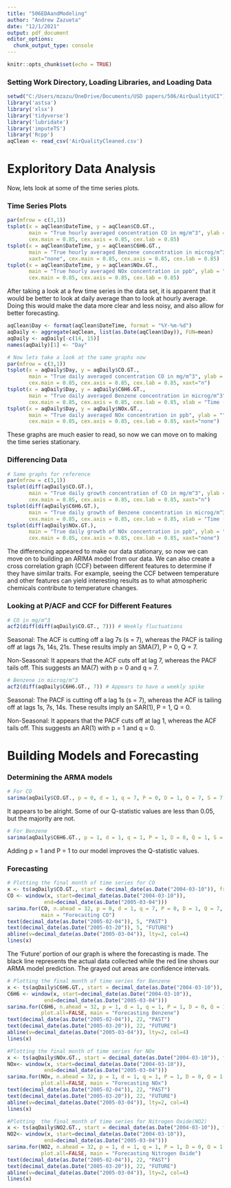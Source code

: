---
title: "506EDAandModeling"
author: "Andrew Zazueta"
date: "12/1/2021"
output: pdf_document
editor_options: 
  chunk_output_type: console
---

```{r setup, include=FALSE}
knitr::opts_chunk$set(echo = TRUE)
```

### Setting Work Directory, Loading Libraries, and Loading Data

```{r, warning=FALSE, message=FALSE}
setwd("C:/Users/mzazu/OneDrive/Documents/USD papers/506/AirQualityUCI")
library('astsa')
library('xlsx')
library('tidyverse')
library('lubridate')
library('imputeTS')
library('Rcpp')
aqClean <- read_csv('AirQualityCleaned.csv')
```

# Exploritory Data Analysis

Now, lets look at some of the time series plots.

### Time Series Plots

```{r}
par(mfrow = c(3,1))
tsplot(x = aqClean$DateTime, y = aqClean$CO.GT., 
       main = "True hourly averaged concentration CO in mg/m^3", ylab = "", xaxt="none", 
       cex.main = 0.85, cex.axis = 0.85, cex.lab = 0.85)
tsplot(x = aqClean$DateTime, y = aqClean$C6H6.GT., 
       main = "True hourly averaged Benzene concentration in microg/m^3", ylab = "", 
       xaxt="none", cex.main = 0.85, cex.axis = 0.85, cex.lab = 0.85)
tsplot(x = aqClean$DateTime, y = aqClean$NOx.GT., 
       main = "True hourly averaged NOx concentration in ppb", ylab = "", xaxt="none", 
       cex.main = 0.85, cex.axis = 0.85, cex.lab = 0.85)
```

After taking a look at a few time series in the data set, it is apparent that it would be better to look at daily average than to look at hourly average. Doing this would make the data more clear and less noisy, and also allow for better forecasting. 

```{r, warning=FALSE}
aqClean$Day <- format(aqClean$DateTime, format = "%Y-%m-%d")
aqDaily <- aggregate(aqClean, list(as.Date(aqClean$Day)), FUN=mean) 
aqDaily <- aqDaily[-c(14, 15)]
names(aqDaily)[1] <- "Day"
```

```{r}
# Now lets take a look at the same graphs now
par(mfrow = c(3,1))
tsplot(x = aqDaily$Day, y = aqDaily$CO.GT., 
       main = "True daily averaged concentration CO in mg/m^3", ylab = "", xlab = "Time (days)",
       cex.main = 0.85, cex.axis = 0.85, cex.lab = 0.85, xaxt="n")
tsplot(x = aqDaily$Day, y = aqDaily$C6H6.GT., 
       main = "True daily averaged Benzene concentration in microg/m^3", ylab = "", 
       cex.main = 0.85, cex.axis = 0.85, cex.lab = 0.85, xlab = "Time (days)", xaxt="none")
tsplot(x = aqDaily$Day, y = aqDaily$NOx.GT., 
       main = "True daily averaged NOx concentration in ppb", ylab = "", xlab = "Time (days)",  
       cex.main = 0.85, cex.axis = 0.85, cex.lab = 0.85, xaxt="none")
```

These graphs are much easier to read, so now we can move on to making the time series stationary.

### Differencing Data

```{r}
# Same graphs for reference
par(mfrow = c(3,1))
tsplot(diff(aqDaily$CO.GT.), 
       main = "True daily growth concentration of CO in mg/m^3", ylab = "", xlab = "Time (days)",
       cex.main = 0.85, cex.axis = 0.85, cex.lab = 0.85, xaxt="n")
tsplot(diff(aqDaily$C6H6.GT.), 
       main = "True daily growth of Benzene concentration in microg/m^3", ylab = "", 
       cex.main = 0.85, cex.axis = 0.85, cex.lab = 0.85, xlab = "Time (days)", xaxt="none")
tsplot(diff(aqDaily$NOx.GT.), 
       main = "True daily growth of NOx concentration in ppb", ylab = "", xlab = "Time (days)",  
       cex.main = 0.85, cex.axis = 0.85, cex.lab = 0.85, xaxt="none")
```

The differencing appeared to make our data stationary, so now we can move on to building an ARIMA model from our data. We can also create a cross correlation graph (CCF) between different features to determine if they have similar traits. For example, seeing the CCF between temperature and other features can yield interesting results as to what atmospheric chemicals contribute to temperature changes. 

### Looking at P/ACF and CCF for Different Features

```{r}
# CO in mg/m^3
acf2(diff(diff(aqDaily$CO.GT., 7))) # Weekly fluctuations
```

Seasonal: The ACF is cutting off a lag 7s (s = 7), whereas the PACF is tailing off at lags 7s, 14s, 21s. These results imply an SMA(7), P = 0, Q = 7.

Non-Seasonal: It appears that the ACF cuts off at lag 7, whereas the PACF tails off. This suggests an MA(7) with p = 0 and q = 7.

```{r}
# Benzene in microg/m^3 
acf2(diff(aqDaily$C6H6.GT., 7)) # Appears to have a weekly spike
```

Seasonal: The PACF is cutting off a lag 1s (s = 7), whereas the ACF is tailing off at lags 1s, 7s, 14s. These results imply an SAR(1), P = 1, Q = 0.

Non-Seasonal: It appears that the PACF cuts off at lag 1, whereas the ACF tails off. This suggests an AR(1) with p = 1 and q = 0.

# Building Models and Forecasting

### Determining the ARMA models

```{r}
# For CO
sarima(aqDaily$CO.GT., p = 0, d = 1, q = 7, P = 0, D = 1, Q = 7, S = 7)
```

It appears to be alright. Some of our Q-statistic values are less than 0.05, but the majority are not. 

```{r, warning=FALSE}
# For Benzene
sarima(aqDaily$C6H6.GT., p = 1, d = 1, q = 1, P = 1, D = 0, Q = 1, S = 7)
```

Adding p = 1 and P = 1 to our model improves the Q-statistic values.

### Forecasting 

```{r}
# Plotting the final month of time series for CO
x <- ts(aqDaily$CO.GT., start = decimal_date(as.Date("2004-03-10")), frequency = 365)
CO <- window(x, start=decimal_date(as.Date("2004-03-10")),
            end=decimal_date(as.Date("2005-03-04")))
sarima.for(CO, n.ahead = 32, p = 0, d = 1, q = 7, P = 0, D = 1, Q = 7, S = 7, plot.all=FALSE,
           main = "Forecasting CO")
text(decimal_date(as.Date("2005-02-04")), 5, "PAST")
text(decimal_date(as.Date("2005-03-20")), 5, "FUTURE")
abline(v=decimal_date(as.Date("2005-03-04")), lty=2, col=4)
lines(x)
```

The 'Future' portion of our graph is where the forecasting is made. The black line represents the actual data collected while the red line shows our ARMA model prediction. The grayed out areas are confidence intervals. 

```{r}
# Plotting the final month of time series for Benzene
x <- ts(aqDaily$C6H6.GT., start = decimal_date(as.Date("2004-03-10")), frequency = 365)
C6H6 <- window(x, start=decimal_date(as.Date("2004-03-10")),
            end=decimal_date(as.Date("2005-03-04")))
sarima.for(C6H6, n.ahead = 32, p = 1, d = 1, q = 1, P = 1, D = 0, Q = 1, S = 7,
           plot.all=FALSE, main = "Forecasting Benzene")
text(decimal_date(as.Date("2005-02-04")), 22, "PAST")
text(decimal_date(as.Date("2005-03-20")), 22, "FUTURE")
abline(v=decimal_date(as.Date("2005-03-04")), lty=2, col=4)
lines(x)
```
```{r}
#Plotting the final month of time series for NOx
x <- ts(aqDaily$NOx.GT., start = decimal_date(as.Date("2004-03-10")), frequency = 365)
NOx<- window(x, start=decimal_date(as.Date("2004-03-10")),
            end=decimal_date(as.Date("2005-03-04")))
sarima.for(NOx, n.ahead = 32, p = 1, d = 1, q = 1, P = 1, D = 0, Q = 1, S = 7,
           plot.all=FALSE, main = "Forecasting NOx")
text(decimal_date(as.Date("2005-02-04")), 22, "PAST")
text(decimal_date(as.Date("2005-03-20")), 22, "FUTURE")
abline(v=decimal_date(as.Date("2005-03-04")), lty=2, col=4)
lines(x)
```

```{r}
#Plotting  the final month of time series for Nitrogen Oxide(NO2)
x <- ts(aqDaily$NO2.GT., start = decimal_date(as.Date("2004-03-10")), frequency = 365)
NO2<- window(x, start=decimal_date(as.Date("2004-03-10")),
            end=decimal_date(as.Date("2005-03-04")))
sarima.for(NO2, n.ahead = 32, p = 1, d = 1, q = 1, P = 1, D = 0, Q = 1, S = 7,
           plot.all=FALSE, main = "Forecasting Nitrogen Oxide")
text(decimal_date(as.Date("2005-02-04")), 22, "PAST")
text(decimal_date(as.Date("2005-03-20")), 22, "FUTURE")
abline(v=decimal_date(as.Date("2005-03-04")), lty=2, col=4)
lines(x)
```




